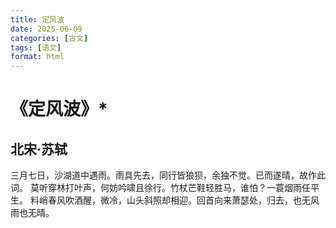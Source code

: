 ```yaml
---
title: 定风波
date: 2025-06-09
categories: [古文]
tags: [语文]
format: html
---
```

# 《定风波》*
## 北宋·苏轼
三月七日，沙湖道中遇雨。雨具先去，同行皆狼狈，余独不觉。已而遂晴，故作此词。
莫听穿林打叶声，何妨吟啸且徐行。竹杖芒鞋轻胜马，谁怕？一蓑烟雨任平生。 料峭春风吹酒醒，微冷，山头斜照却相迎。回首向来萧瑟处，归去，也无风雨也无晴。